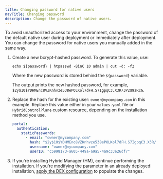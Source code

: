 ```yaml
---
title: Changing password for native users
navTitle: Changing password
description: Change the password of native users.
---
```


To avoid unauthorized access to your environment, change the password of the default native user during deployment or immediately after deployment. You can change the password for native users you manually added in the same way.

1.  Create a new bcrypt-hashed password. To generate this value, use:

    ```shell
    echo ${password} | htpasswd -BinC 10 admin | cut -d: -f2
    ```

    Where the new password is stored behind the `${password}` variable.

    The output prints the new hashed password, for example, `$2y$10$YDHMEnc8VZKnhvze538ePOLKol7dFH.S7IgpqC3.X3R/3P2Q9zRcG`.

1.  Replace the hash for the existing user: `owner@mycompany.com` in this example. Replace this value either in your `values.yaml` file or `HybridControlPlane` custom resource, depending on the installation method you use.

    ```yaml
    portal:
      authentication:
        staticPasswords:
          - email: "owner@mycompany.com"
            hash: "$2y$10$YDHMEnc8VZKnhvze538ePOLKol7dFH.S7IgpqC3.X3R/    3P2Q9zRcG"
            username: "owner@mycompany.com"
            userID: "c5998173-a605-449a-a9a5-4a9c33e26df7"
    ```

1.  If you're installing Hybrid Manager (HM), continue performing the installation. If you're modifying the parameter in an already deployed installation, [apply the DEX configuration](../apply_dex_config/) to populate the changes.